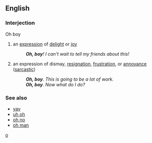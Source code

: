 ==English==

===Interjection===
Oh boy

# an [[expression]] of [[delight]] or [[joy]]
#: '''''Oh, boy'''!  I can't wait to tell my friends about this!''
# an expression of dismay, [[resignation]], [[frustration]], or [[annoyance]] ([[sarcastic]])
#: '''''Oh, boy'''.  This is going to be a lot of work.''
#: '''''Oh, boy'''.  Now what do I do?''

===See also===
*[[yay]]
*[[uh oh]]
*[[oh no]]
*[[oh man]]

[[Category:Interjections|o]]
